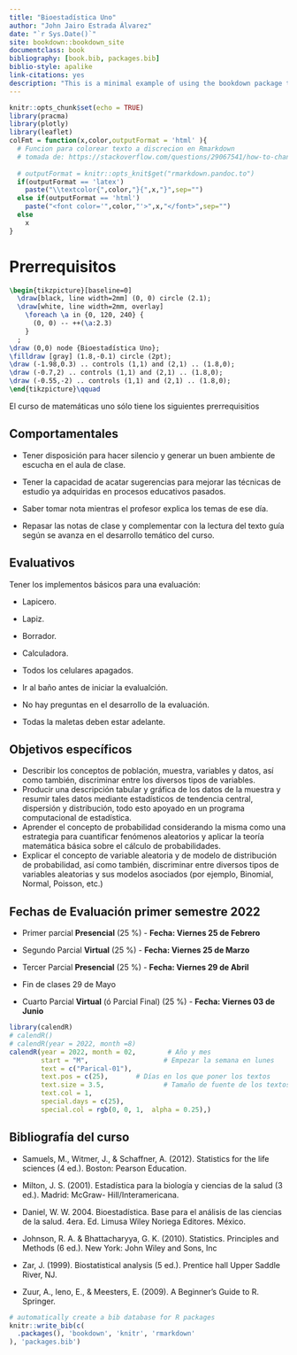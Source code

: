 ```yaml
--- 
title: "Bioestadística Uno"
author: "John Jairo Estrada Álvarez"
date: "`r Sys.Date()`"
site: bookdown::bookdown_site
documentclass: book
bibliography: [book.bib, packages.bib]
biblio-style: apalike
link-citations: yes
description: "This is a minimal example of using the bookdown package to write a book. The output format for this example is bookdown::gitbook."
---
```



```r
knitr::opts_chunk$set(echo = TRUE)
library(pracma)
library(plotly)
library(leaflet)
colFmt = function(x,color,outputFormat = 'html' ){
  # Funcion para colorear texto a discrecion en Rmarkdown
  # tomada de: https://stackoverflow.com/questions/29067541/how-to-change-the-font-color
  
  # outputFormat = knitr::opts_knit$get("rmarkdown.pandoc.to")
  if(outputFormat == 'latex')
    paste("\\textcolor{",color,"}{",x,"}",sep="")
  else if(outputFormat == 'html')
    paste("<font color='",color,"'>",x,"</font>",sep="")
  else
    x
}
```

# Prerrequisitos



```tikz
\begin{tikzpicture}[baseline=0]
  \draw[black, line width=2mm] (0, 0) circle (2.1);
  \draw[white, line width=2mm, overlay]
    \foreach \a in {0, 120, 240} {
      (0, 0) -- ++(\a:2.3)
    }
  ;
\draw (0,0) node {Bioestadística Uno};
\filldraw [gray] (1.8,-0.1) circle (2pt);
\draw (-1.98,0.3) .. controls (1,1) and (2,1) .. (1.8,0);
\draw (-0.7,2) .. controls (1,1) and (2,1) .. (1.8,0);
\draw (-0.55,-2) .. controls (1,1) and (2,1) .. (1.8,0);
\end{tikzpicture}\qquad

```





<!-- https://www.geogebra.org/classic/p6jdgafk -->

<!-- <meta name=viewport content="width=device-width,initial-scale=1"> -->
<!-- <meta charset="utf-8"/> -->
<!-- <script src="https://www.geogebra.org/apps/deployggb.js"></script> -->
<!-- <div id="ggb-elementProbJJA01"></div> -->
<!-- <script> -->
<!--        var ggbAppProbJJA01 = new GGBApplet({"material_id":"p6jdgafk", -->
<!--        "width": 600, -->
<!--        "height": 400, -->
<!--        "showToolBar": false, -->
<!--        "showAlgebraInput": false, -->
<!--        "showMenuBar": false }, -->
<!--        true); -->

<!--          window.addEventListener("load", function() { -->
<!--            ggbAppProbJJA01.inject('ggb-elementProbJJA01'); -->
<!--       }); -->
<!-- </script> -->

El curso de matemáticas uno sólo tiene los siguientes prerrequisitios


## Comportamentales


- Tener disposición para hacer silencio y generar un buen ambiente de escucha en el aula de clase.

- Tener la capacidad de acatar sugerencias para mejorar las técnicas de estudio ya adquiridas en procesos educativos pasados.

- Saber tomar nota mientras el profesor explica los temas de ese día.

- Repasar las notas de clase y complementar con la lectura del texto guía
según se avanza en el desarrollo temático del curso.


## Evaluativos

Tener los implementos básicos para una evaluación:

- Lapicero.

- Lapiz.

- Borrador.

- Calculadora.

- Todos los celulares apagados.

- Ir al baño antes de iniciar la evalualción.

- No hay preguntas en el desarrollo de la evaluación.

- Todas la maletas deben estar adelante.


## Objetivos específicos 

* Describir los conceptos de población, muestra, variables y datos, así como también,
discriminar entre los diversos tipos de variables.
* Producir una descripción tabular y gráfica de los datos de la muestra y resumir tales datos
mediante estadísticos de tendencia central, dispersión y distribución, todo esto apoyado en
un programa computacional de estadística.
* Aprender el concepto de probabilidad considerando la misma como una estrategia para
cuantificar fenómenos aleatorios y aplicar la teoría matemática básica sobre el cálculo de
probabilidades.
* Explicar el concepto de variable aleatoria y de modelo de distribución de probabilidad, así
como también, discriminar entre diversos tipos de variables aleatorias y sus modelos
asociados (por ejemplo, Binomial, Normal, Poisson, etc.)


## Fechas de Evaluación primer semestre 2022

* Primer parcial **Presencial** (25 $\%$) - **Fecha: Viernes $25$ de Febrero**

* Segundo Parcial **Virtual** (25 $\%$) - **Fecha: Viernes $25$ de Marzo**

* Tercer Parcial **Presencial** (25 $\%$) - **Fecha: Viernes $29$ de Abril**

* Fin de clases 29 de Mayo

* Cuarto Parcial **Virtual** (ó Parcial Final) (25 $\%$) - **Fecha: Viernes $03$ de Junio**



```r
library(calendR)
# calendR()
# calendR(year = 2022, month =8)
calendR(year = 2022, month = 02,        # Año y mes
        start = "M",                   # Empezar la semana en lunes
        text = c("Parical-01"),
        text.pos = c(25),       # Días en los que poner los textos
        text.size = 3.5,               # Tamaño de fuente de los textos
        text.col = 1,
        special.days = c(25),
        special.col = rgb(0, 0, 1,  alpha = 0.25),)
```





<!-- ```{r echo=FALSE, essage=FALSE} -->
<!-- library(calendR) -->
<!-- # calendR() -->
<!-- # calendR(year = 2020, month =8) -->
<!-- calendR(year = 2021, month = 08,        # Año y mes -->
<!--         start = "M",                   # Empezar la semana en lunes -->
<!--         text = c("SIM-1P","SIM-1P","SIM-1P","Parcial-01"), -->
<!--         text.pos = c(7,8,9,13),       # Días en los que poner los textos -->
<!--         text.size = 3.5,               # Tamaño de fuente de los textos -->
<!--         text.col = 1, -->
<!--         special.days = c(7,8,9,13), -->
<!--         special.col = rgb(0, 0, 1,  alpha = 0.25),) -->
<!-- ``` -->

## Bibliografía del curso

* Samuels, M., Witmer, J., & Schaffner, A. (2012). Statistics for the life sciences (4 ed.).
Boston: Pearson Education.

* Milton, J. S. (2001). Estadística para la biología y ciencias de la salud (3 ed.). Madrid:
McGraw- Hill/Interamericana.

* Daniel, W. W. 2004. Bioestadística. Base para el análisis de las ciencias de la salud. 4era. Ed.
Limusa Wiley Noriega Editores. México.


* Johnson, R. A. & Bhattacharyya, G. K. (2010). Statistics. Principles and Methods (6 ed.). New
York: John Wiley and Sons, Inc

* Zar, J. (1999). Biostatistical analysis (5 ed.). Prentice hall Upper Saddle River, NJ.

* Zuur, A., Ieno, E., & Meesters, E. (2009). A Beginner’s Guide to R. Springer. 









```r
# automatically create a bib database for R packages
knitr::write_bib(c(
  .packages(), 'bookdown', 'knitr', 'rmarkdown'
), 'packages.bib')
```
